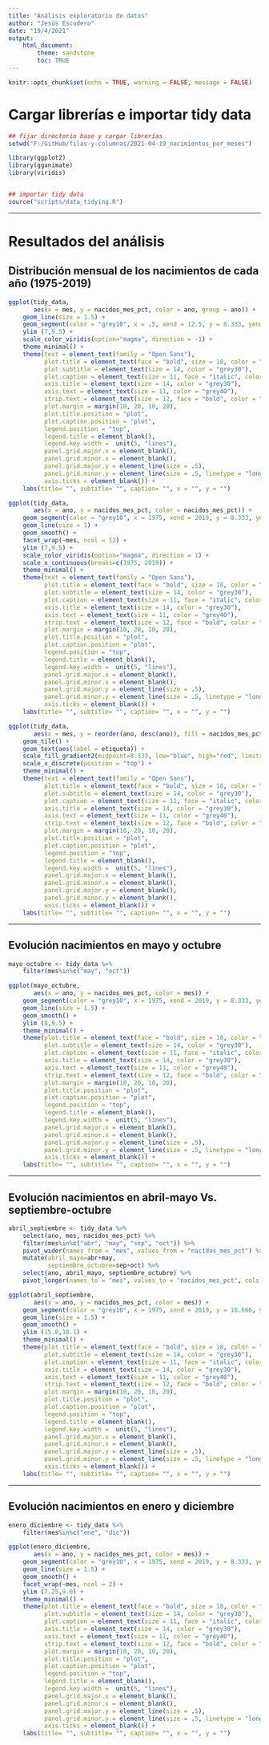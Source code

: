 ```yaml
---
title: "Análisis exploratorio de datos"
author: "Jesús Escudero"
date: "19/4/2021"
output:
    html_document:
        theme: sandstone
        toc: TRUE
---
```


```r
knitr::opts_chunk$set(echo = TRUE, warning = FALSE, message = FALSE)
```

# Cargar librerías e importar tidy data
```r

## fijar directorio base y cargar librerías
setwd("F:/GitHub/filas-y-columnas/2021-04-19_nacimientos_por_meses")

library(ggplot2)
library(gganimate)
library(viridis)


## importar tidy data
source("scripts/data_tidying.R")

```

---

# Resultados del análisis

## Distribución mensual de los nacimientos de cada año (1975-2019)

```r

ggplot(tidy_data,
       aes(x = mes, y = nacidos_mes_pct, color = ano, group = ano)) +
    geom_line(size = 1.5) +
    geom_segment(color = "grey10", x = .5, xend = 12.5, y = 8.333, yend = 8.333, size = 1.2) +
    ylim (7,9.5) +
    scale_color_viridis(option="magma", direction = -1) +
    theme_minimal() +
    theme(text = element_text(family = "Open Sans"),
          plot.title = element_text(face = "bold", size = 18, color = "grey10"),
          plot.subtitle = element_text(size = 14, color = "grey30"),
          plot.caption = element_text(size = 11, face = "italic", color = "grey30", hjust=c(0, 1)),
          axis.title = element_text(size = 14, color = "grey30"),
          axis.text = element_text(size = 11, color = "grey40"),
          strip.text = element_text(size = 12, face = "bold", color = "grey10"),
          plot.margin = margin(10, 20, 10, 20),
          plot.title.position = "plot",
          plot.caption.position = "plot",
          legend.position = "top",
          legend.title = element_blank(),
          legend.key.width =  unit(5, "lines"),
          panel.grid.major.x = element_blank(),
          panel.grid.minor.x = element_blank(),
          panel.grid.major.y = element_line(size = .5),
          panel.grid.minor.y = element_line(size = .5, linetype = "longdash"),
          axis.ticks = element_blank()) +
    labs(title= "", subtitle= "", caption= "", x = "", y = "")

```

```r

ggplot(tidy_data,
       aes(x = ano, y = nacidos_mes_pct, color = nacidos_mes_pct)) +
    geom_segment(color = "grey10", x = 1975, xend = 2019, y = 8.333, yend = 8.333, size = .75) +
    geom_line(size = 1) +
    geom_smooth() +
    facet_wrap(~mes, ncol = 12) +
    ylim (7,9.5) +
    scale_color_viridis(option="magma", direction = 1) +
    scale_x_continuous(breaks=c(1975, 2019)) +
    theme_minimal() +
    theme(text = element_text(family = "Open Sans"),
          plot.title = element_text(face = "bold", size = 18, color = "grey10"),
          plot.subtitle = element_text(size = 14, color = "grey30"),
          plot.caption = element_text(size = 11, face = "italic", color = "grey30", hjust=c(0, 1)),
          axis.title = element_text(size = 14, color = "grey30"),
          axis.text = element_text(size = 11, color = "grey40"),
          strip.text = element_text(size = 12, face = "bold", color = "grey10"),
          plot.margin = margin(10, 20, 10, 20),
          plot.title.position = "plot",
          plot.caption.position = "plot",
          legend.position = "top",
          legend.title = element_blank(),
          legend.key.width =  unit(5, "lines"),
          panel.grid.major.x = element_blank(),
          panel.grid.minor.x = element_blank(),
          panel.grid.major.y = element_line(size = .5),
          panel.grid.minor.y = element_line(size = .5, linetype = "longdash"),
          axis.ticks = element_blank()) +
    labs(title= "", subtitle= "", caption= "", x = "", y = "")

```

```r
ggplot(tidy_data,
       aes(x = mes, y = reorder(ano, desc(ano)), fill = nacidos_mes_pct)) +
    geom_tile() +
    geom_text(aes(label = etiqueta)) +
    scale_fill_gradient2(midpoint=8.333, low="blue", high="red", limits=c(7.35, 9.4)) +
    scale_x_discrete(position = "top") +
    theme_minimal() +
    theme(text = element_text(family = "Open Sans"),
          plot.title = element_text(face = "bold", size = 18, color = "grey10"),
          plot.subtitle = element_text(size = 14, color = "grey30"),
          plot.caption = element_text(size = 11, face = "italic", color = "grey30", hjust=c(0, 1)),
          axis.title = element_text(size = 14, color = "grey30"),
          axis.text = element_text(size = 11, color = "grey40"),
          strip.text = element_text(size = 12, face = "bold", color = "grey10"),
          plot.margin = margin(10, 20, 10, 20),
          plot.title.position = "plot",
          plot.caption.position = "plot",
          legend.position = "top",
          legend.title = element_blank(),
          legend.key.width =  unit(5, "lines"),
          panel.grid.major.x = element_blank(),
          panel.grid.minor.x = element_blank(),
          panel.grid.major.y = element_blank(),
          panel.grid.minor.y = element_blank(),
          axis.ticks = element_blank()) +
    labs(title= "", subtitle= "", caption= "", x = "", y = "")
```

---

## Evolución nacimientos en mayo y octubre

```r

mayo_octubre <- tidy_data %>% 
    filter(mes%in%c("may", "oct"))

ggplot(mayo_octubre,
       aes(x = ano, y = nacidos_mes_pct, color = mes)) + 
    geom_segment(color = "grey10", x = 1975, xend = 2019, y = 8.333, yend = 8.333, size = .75) +
    geom_line(size = 1.5) +
    geom_smooth() +
    ylim (8,9.5) +
    theme_minimal() +
    theme(plot.title = element_text(face = "bold", size = 18, color = "grey10"),
          plot.subtitle = element_text(size = 14, color = "grey30"),
          plot.caption = element_text(size = 11, face = "italic", color = "grey30", hjust=c(0, 1)),
          axis.title = element_text(size = 14, color = "grey30"),
          axis.text = element_text(size = 11, color = "grey40"),
          strip.text = element_text(size = 12, face = "bold", color = "grey10"),
          plot.margin = margin(10, 20, 10, 20),
          plot.title.position = "plot",
          plot.caption.position = "plot",
          legend.position = "top",
          legend.title = element_blank(),
          legend.key.width =  unit(5, "lines"),
          panel.grid.major.x = element_blank(),
          panel.grid.minor.x = element_blank(),
          panel.grid.major.y = element_line(size = .5),
          panel.grid.minor.y = element_line(size = .5, linetype = "longdash"),
          axis.ticks = element_blank()) +
    labs(title= "", subtitle= "", caption= "", x = "", y = "")

```

---

## Evolución nacimientos en abril-mayo Vs. septiembre-octubre

```r

abril_septiembre <- tidy_data %>% 
    select(ano, mes, nacidos_mes_pct) %>% 
    filter(mes%in%c("abr", "may", "sep", "oct")) %>% 
    pivot_wider(names_from = "mes", values_from = "nacidos_mes_pct") %>% 
    mutate(abril_mayo=abr+may,
           septiembre_octubre=sep+oct) %>% 
    select(ano, abril_mayo, septiembre_octubre) %>% 
    pivot_longer(names_to = "mes", values_to = "nacidos_mes_pct", cols = 2:3)

ggplot(abril_septiembre,
       aes(x = ano, y = nacidos_mes_pct, color = mes)) + 
    geom_segment(color = "grey10", x = 1975, xend = 2019, y = 16.666, yend = 16.666, size = .75) +
    geom_line(size = 1.5) +
    geom_smooth() +
    ylim (15.8,18.1) +
    theme_minimal() +
    theme(plot.title = element_text(face = "bold", size = 18, color = "grey10"),
          plot.subtitle = element_text(size = 14, color = "grey30"),
          plot.caption = element_text(size = 11, face = "italic", color = "grey30", hjust=c(0, 1)),
          axis.title = element_text(size = 14, color = "grey30"),
          axis.text = element_text(size = 11, color = "grey40"),
          strip.text = element_text(size = 12, face = "bold", color = "grey10"),
          plot.margin = margin(10, 20, 10, 20),
          plot.title.position = "plot",
          plot.caption.position = "plot",
          legend.position = "top",
          legend.title = element_blank(),
          legend.key.width =  unit(5, "lines"),
          panel.grid.major.x = element_blank(),
          panel.grid.minor.x = element_blank(),
          panel.grid.major.y = element_line(size = .5),
          panel.grid.minor.y = element_line(size = .5, linetype = "longdash"),
          axis.ticks = element_blank()) +
    labs(title= "", subtitle= "", caption= "", x = "", y = "")

```

---

## Evolución nacimientos en enero y diciembre

```r

enero_diciembre <- tidy_data %>% 
    filter(mes%in%c("ene", "dic"))

ggplot(enero_diciembre,
       aes(x = ano, y = nacidos_mes_pct, color = mes)) + 
    geom_segment(color = "grey10", x = 1975, xend = 2019, y = 8.333, yend = 8.333, size = .75) +
    geom_line(size = 1.5) +
    geom_smooth() +
    facet_wrap(~mes, ncol = 2) +
    ylim (7.25,9.0) +
    theme_minimal() +
    theme(plot.title = element_text(face = "bold", size = 18, color = "grey10"),
          plot.subtitle = element_text(size = 14, color = "grey30"),
          plot.caption = element_text(size = 11, face = "italic", color = "grey30", hjust=c(0, 1)),
          axis.title = element_text(size = 14, color = "grey30"),
          axis.text = element_text(size = 11, color = "grey40"),
          strip.text = element_text(size = 12, face = "bold", color = "grey10"),
          plot.margin = margin(10, 20, 10, 20),
          plot.title.position = "plot",
          plot.caption.position = "plot",
          legend.position = "top",
          legend.title = element_blank(),
          legend.key.width =  unit(5, "lines"),
          panel.grid.major.x = element_blank(),
          panel.grid.minor.x = element_blank(),
          panel.grid.major.y = element_line(size = .5),
          panel.grid.minor.y = element_line(size = .5, linetype = "longdash"),
          axis.ticks = element_blank()) +
    labs(title= "", subtitle= "", caption= "", x = "", y = "")

```